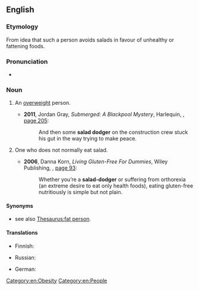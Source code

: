{{also|salad-dodger}}

==English==
{{was wotd|2012|June|19}}

===Etymology===
From idea that such a person avoids salads in favour of unhealthy or fattening foods.

===Pronunciation===
* {{audio|en-au-salad dodger.ogg|Audio (AU)|lang=en}}

===Noun===
{{en-noun}}

# {{lb|en|informal|derogatory}} An [[overweight]] person.
#* '''2011''', Jordan Gray, ''Submerged: A Blackpool Mystery'', Harlequin, {{ISBN|978-0-373-83753-3}}, [http://books.google.com/books?id=oBpud6M6l5kC&pg=PT149&dq=%22salad+dodger%22 page 205]:
#*: And then some '''salad dodger''' on the construction crew stuck his gut in the way trying to make peace.
# {{lb|en|informal}} One who does not normally eat salad.
#* '''2006''', Danna Korn, ''Living Gluten-Free For Dummies'', Wiley Publishing, {{ISBN|978-0-471-77383-2}}, [http://books.google.com/books?id=IFsQy0Qpcm8C&pg=PA93&dq=%22salad+dodger%22 page 93]:
#*: Whether you’re a '''salad-dodger''' or suffering from orthorexia (an extreme desire to eat only health foods), eating gluten-free nutritiously is simple but not plain.

====Synonyms====
* {{sense|overweight person}} see also [[Thesaurus:fat person]].

====Translations====
{{trans-top|overweight person}}
* Finnish: {{t+|fi|punkero}}
{{trans-mid}}
* Russian: {{t+|ru|толстя́к}}
{{trans-bottom}}

{{trans-top|one who does not normally eat salad}}
* German: {{t|de|Salatverschmäher|m}}
{{trans-mid}}
{{trans-bottom}}

[[Category:en:Obesity]]
[[Category:en:People]]